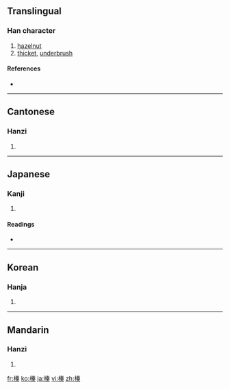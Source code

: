 ==Translingual==

===Han character===
{{Han char|rn=75|rad=木|as=10|sn=14|four=4599<sub>4</sub>|canj=木手大木 (DQKD)}}

# [[hazelnut]]
# [[thicket]], [[underbrush]]

====References====
* {{Han ref|kx=0543.180|dkj=15240|dj=0931.070|hdz=21259.050|uh=699B|ud=27035|bh=BA64|bd=47716}}

----

==Cantonese==

===Hanzi===
{{yue-hanzi|jyut=|y=jeun1}}

# {{defn|Cantonese|sort=木10}}

----

==Japanese==

===Kanji===
{{ja-kanji|grade=|rs=木10}}

# {{defn|Japanese|sort=木10}}

====Readings====
* {{ja-readings|on=[[しん]] (shin)|kun=[[はしばみ]] (hashibami), [[はり]] (hari)}}

----

==Korean==

===Hanja===
{{ko-hanja|hangeul=진|eumhun=|rv=jin|mr=chin|y=cin}}

# {{defn|Korean|sort=木10}}

----

==Mandarin==

===Hanzi===
{{cmn-hanzi|pin=[[zhēn]] ([[zhen1]])|wg=chen<sup>1</sup>}}

# {{defn|Mandarin|sort=木10}}

[[fr:榛]]
[[ko:榛]]
[[ja:榛]]
[[vi:榛]]
[[zh:榛]]